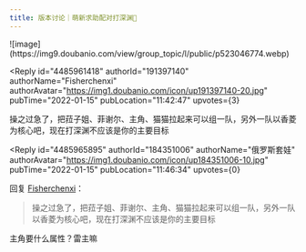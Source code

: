 ```yaml
---
title: 版本讨论｜萌新求助配对打深渊🥲
---
```



<Forum groupName="原神" groupUrl="https://www.douban.com/group/genshin/" archivedAt="2025-05-16T16:50:37.203Z">
  <Post
    id="257959415"
    title="版本讨论｜萌新求助配对打深渊🥲"
    url="https://www.douban.com/group/topic/257959415/?_spm_id=MTg0MzUxMDA2"
    pubTime="2022-01-15"
    highlightUserId="191397140"
  >
![image](https://img9.doubanio.com/view/group_topic/l/public/p523046774.webp)

<Reply
  id="4485961418"
  authorId="191397140"
  authorName="Fisherchenxi"
  authorAvatar="https://img1.doubanio.com/icon/up191397140-20.jpg"
  pubTime="2022-01-15"
  pubLocation="11:42:47"
  upvotes={3}
>
操之过急了，把菈子姐、菲谢尔、主角、猫猫拉起来可以组一队，另外一队以香菱为核心吧，现在打深渊不应该是你的主要目标
</Reply>

<Reply
  id="4485965895"
  authorId="184351006"
  authorName="俄罗斯套娃"
  authorAvatar="https://img1.doubanio.com/icon/up184351006-10.jpg"
  pubTime="2022-01-15"
  pubLocation="11:46:34"
  upvotes={0}
>
回复 [Fisherchenxi](https://www.douban.com/people/191397140/)：
 > 操之过急了，把菈子姐、菲谢尔、主角、猫猫拉起来可以组一队，另外一队以香菱为核心吧，现在打深渊不应该是你的主要目标

主角要什么属性？雷主嘛
</Reply>
  </Post>
</Forum>
